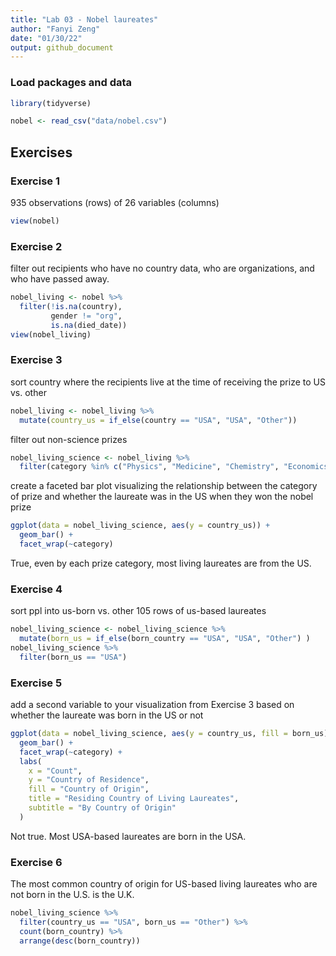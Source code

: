 ```yaml
---
title: "Lab 03 - Nobel laureates"
author: "Fanyi Zeng"
date: "01/30/22"
output: github_document
---
```


### Load packages and data

```r
library(tidyverse) 
```

```r
nobel <- read_csv("data/nobel.csv")
```

## Exercises

### Exercise 1

935 observations (rows) of 26 variables (columns)

```r
view(nobel)
```

### Exercise 2

filter out recipients who have no country data, who are organizations, and who have passed away.

```r
nobel_living <- nobel %>%
  filter(!is.na(country),
         gender != "org",
         is.na(died_date))
view(nobel_living)
```

### Exercise 3

sort country where the recipients live at the time of receiving the prize to US vs. other

```r
nobel_living <- nobel_living %>%
  mutate(country_us = if_else(country == "USA", "USA", "Other"))
```

filter out non-science prizes

```r
nobel_living_science <- nobel_living %>%
  filter(category %in% c("Physics", "Medicine", "Chemistry", "Economics"))
```

create a faceted bar plot visualizing the relationship between the category of prize and whether the laureate was in the US when they won the nobel prize

```r
ggplot(data = nobel_living_science, aes(y = country_us)) +
  geom_bar() +
  facet_wrap(~category)

```

True, even by each prize category, most living laureates are from the US.

### Exercise 4

sort ppl into us-born vs. other
105 rows of us-based laureates

```r
nobel_living_science <- nobel_living_science %>%
  mutate(born_us = if_else(born_country == "USA", "USA", "Other") )
nobel_living_science %>%
  filter(born_us == "USA")
```

### Exercise 5

add a second variable to your visualization from Exercise 3 based on whether the laureate was born in the US or not

```r
ggplot(data = nobel_living_science, aes(y = country_us, fill = born_us)) +
  geom_bar() +
  facet_wrap(~category) +
  labs(
    x = "Count",
    y = "Country of Residence",
    fill = "Country of Origin",
    title = "Residing Country of Living Laureates",
    subtitle = "By Country of Origin"
  )
```

Not true. Most USA-based laureates are born in  the USA.

### Exercise 6

The most common country of origin for US-based living laureates who are not born in the U.S. is the U.K.

```r
nobel_living_science %>%
  filter(country_us == "USA", born_us == "Other") %>%
  count(born_country) %>%
  arrange(desc(born_country))
```
